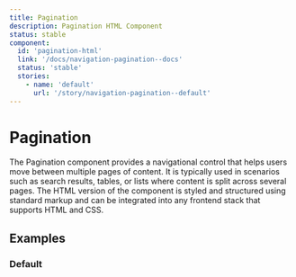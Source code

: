 ```yaml
---
title: Pagination
description: Pagination HTML Component
status: stable
component:
  id: 'pagination-html'
  link: '/docs/navigation-pagination--docs'
  status: 'stable'
  stories:
    - name: 'default'
      url: '/story/navigation-pagination--default'
---
```


# Pagination

The Pagination component provides a navigational control that helps users move between multiple pages of content. It is typically used in scenarios such as search results, tables, or lists where content is split across several pages. The HTML version of the component is styled and structured using standard markup and can be integrated into any frontend stack that supports HTML and CSS.

<Section current="html">

<ComponentPreview>
  <Pagination currentPage={5} totalPages={10} />
</ComponentPreview>

## Examples

### Default

<StorybookFrame className="h-28" componentId="pagination-html" story="default" />

</Section>
